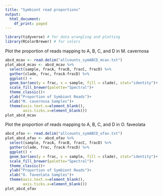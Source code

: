 ```yaml
---
title: "Symbiont read proportions"
output:
  html_document:
    df_print: paged
---
```


```r
library(tidyverse) # for data wrangling and plotting
library(RColorBrewer) # for colors
```

Plot the proportion of reads mapping to A, B, C, and D in M. cavernosa

```r
abcd_mcav <- read.delim("allcounts_symABCD_mcav.txt")
plot_abcd_mcav <- abcd_mcav %>% 
  select(sample, fracA, fracB, fracC, fracD) %>% 
  gather(clade, frac, fracA:fracD) %>% 
  ggplot() + 
  geom_bar(aes(y = frac, x = sample, fill = clade), stat="identity")+
  scale_fill_brewer(palette="Spectral")+
  theme_classic()+
  ylab("Proportion of Symbiont Reads")+
  xlab("M. cavernosa Samples")+
  theme(axis.text.x=element_blank(),
        axis.ticks.x=element_blank())
plot_abcd_mcav
```

Plot the proportion of reads mapping to A, B, C, and D in O. faveolata

```r
abcd_ofav <- read.delim("allcounts_symABCD_ofav.txt")
plot_abcd_ofav <- abcd_ofav %>% 
  select(sample, fracA, fracB, fracC, fracD) %>% 
  gather(clade, frac, fracA:fracD) %>% 
  ggplot() + 
  geom_bar(aes(y = frac, x = sample, fill = clade), stat="identity")+
  scale_fill_brewer(palette="Spectral")+
  theme_classic()+
  ylab("Proportion of Symbiont Reads")+
  xlab("O. faveolata Samples")+
  theme(axis.text.x=element_blank(),
        axis.ticks.x=element_blank())
plot_abcd_ofav
```